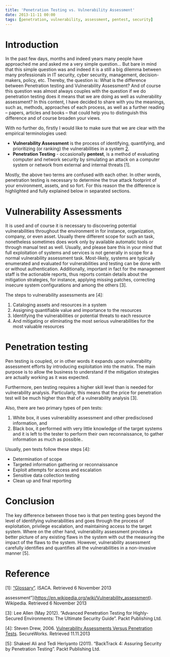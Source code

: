 ```yaml
---
title: 'Penetration Testing vs. Vulnerability Assessment'
date: 2013-11-11 00:00
tags: [penetration, vulnerability, assessment, pentest, security]
---
```


# Introduction

In the past few days, months and indeed years many people have
approached me and asked me a very simple question… But bare in mind that
this simple question was and indeed it is a still a big dilemma between
many professionals in IT security, cyber security, management,
decision-makers, policy, etc. Thereby, the question is: What is the
difference between Penetration testing and Vulnerability Assessment? And
of course this question was almost always couples with the question if
we do penetration testing does it means that we are doing as well as
vulnerability assessment? In this content, I have decided to share with
you the meanings, such as, methods, approaches of each process, as well
as a further reading – papers, articles and books – that could help you
to distinguish this difference and of course broaden your views.

With no further do, firstly I would like to make sure that we are clear
with the empirical terminologies used:

- **Vulnerability Assessment** is the process of identifying,
  quantifying, and prioritizing (or ranking) the vulnerabilities in a
  system [2].
- **Penetration Testing** - occasionally **pentest**, is a method of
  evaluating computer and network security by simulating an attack on
  a computer system or network from external and internal threats [1].

Mostly, the above two terms are confused with each other. In other
words, penetration testing is necessary to determine the true attack
footprint of your environment, assets, and so fort. For this reason the
the difference is highlighted and fully explained below in separated
sections.

# Vulnerability Assessments

It is used and of course it is necessary to discovering potential
vulnerabilities throughout the environment in for instance,
organization, company, or even asset. Usually there different scope for
such an task, nonetheless sometimes does work only by available
automatic tools or through manual test as well. Usually, and please bare
this in your mind that full exploitation of systems and services is not
generally in scope for a normal vulnerability assessment task.
Most-likely, systems are typically enumerated and evaluated for
vulnerabilities and testing can be done with or without authentication.
Additionally, important in fact for the management staff is the
actionable reports, thus reports contain details about the mitigation
strategies, for instance, applying missing patches, correcting insecure
system configurations and among the others [3].

The steps to vulnerability assessments are [4]:

1.  Cataloging assets and resources in a system
2.  Assigning quantifiable value and importance to the resources
3.  Identifying the vulnerabilities or potential threats to each
    resource
4.  And mitigating or eliminating the most serious vulnerabilities for
    the most valuable resources

# Penetration testing

Pen testing is coupled, or in other words it expands upon vulnerability
assessment efforts by introducing exploitation into the matrix. The main
purpose is to allow the business to understand if the mitigation
strategies are actually working as it was expected.

Furthermore, pen testing requires a higher skill level than is needed
for vulnerability analysis. Particularly, this means that the price for
penetration test will be much higher than that of a vulnerability
analysis [3].

Also, there are two primary types of pen tests:

1.  White box, it uses vulnerability assessment and other predisclosed
    information, and
2.  Black box, it performed with very little knowledge of the target
    systems and it is left to the tester to perform their own
    reconnaissance, to gather information as much as possible..

Usually, pen tests follow these steps [4]:

- Determination of scope
- Targeted information gathering or reconnaissance
- Exploit attempts for access and escalation
- Sensitive data collection testing
- Clean up and final reporting

# Conclusion

The key difference between those two is that pen testing goes beyond the
level of identifying vulnerabilities and goes through the process of
exploitation, privilege escalation, and maintaining access to the target
system. Where on the other hand, vulnerability assessment provides a
better picture of any existing flaws in the system with out the
measuring the impact of the flaws to the system. However, vulnerability
assessment carefully identifies and quantifies all the vulnerabilities
in a non-invasive manner [5].

# Reference

[1]:
[“Glossary”](https://www.isaca.org/Pages/Glossary.aspx?tid=651&char=P 'Glossary - isaca').
ISACA. Retrieved 6 November 2013

[2]: ["Vulnerability
assessment”](https://en.wikipedia.org/wiki/Vulnerability_assessment).
Wikipedia. Retrieved 6 November 2013

[3]: Lee Allen (May 2012). ”Advanced Penetration Testing for
Highly-Secured Environments: The Ultimate Security Guide”. Packt
Publishing Ltd.

[4]: Steven Drew, 2006. [Vulnerability Assessments Versus Penetration
Tests](https://www.secureworks.com/resources/newsletter/2006-03/).
SecureWorks. Retrieved 11.11.2013

[5]: Shakeel Ali and Tedi Heriyanto (2011). “BackTrack 4: Assuring
Security by Penetration Testing”. Packt Publishing Ltd.
